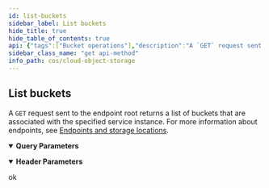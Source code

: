 ```yaml
---
id: list-buckets
sidebar_label: List buckets
hide_title: true
hide_table_of_contents: true
api: {"tags":["Bucket operations"],"description":"A `GET` request sent to the endpoint root returns a list of buckets that are associated with the specified service instance.\nFor more information about endpoints, see [Endpoints and storage locations](https://cloud.ibm.com/docs/cloud-object-storage?topic=cloud-object-storage-endpoints#endpoints).","parameters":[{"in":"query","name":"extended","description":"Provides `LocationConstraint` metadata in the listing.","required":false,"schema":{"type":"boolean"},"allowEmptyValue":true},{"name":"ibm-service-instance-id","in":"header","description":"List buckets that were created in this service instance.","required":true,"schema":{"type":"string"}}],"security":[{"BearerAuth":[]},{"BearerAuth":[],"BasicAuth":[]}],"responses":{"200":{"description":"ok"}},"method":"get","path":"/","servers":[{"url":"/"}],"securitySchemes":{"BearerAuth":{"type":"http","scheme":"bearer"},"BasicAuth":{"type":"http","scheme":"basic"}},"info":{"title":"Cloud Object Storage","version":"1.0.1"},"postman":{"name":"List buckets","description":{"content":"A `GET` request sent to the endpoint root returns a list of buckets that are associated with the specified service instance.\nFor more information about endpoints, see [Endpoints and storage locations](https://cloud.ibm.com/docs/cloud-object-storage?topic=cloud-object-storage-endpoints#endpoints).","type":"text/plain"},"url":{"path":[""],"host":["{{baseUrl}}"],"query":[{"disabled":false,"description":{"content":"Provides `LocationConstraint` metadata in the listing.","type":"text/plain"},"key":"extended","value":""}],"variable":[]},"header":[{"disabled":false,"description":{"content":"(Required) List buckets that were created in this service instance.","type":"text/plain"},"key":"ibm-service-instance-id","value":""}],"method":"GET","auth":{"type":"bearer","bearer":[{"type":"any","value":"<Bearer Token>","key":"token"}]}}}
sidebar_class_name: "get api-method"
info_path: cos/cloud-object-storage
---
```



## List buckets



A `GET` request sent to the endpoint root returns a list of buckets that are associated with the specified service instance.
For more information about endpoints, see [Endpoints and storage locations](https://cloud.ibm.com/docs/cloud-object-storage?topic=cloud-object-storage-endpoints#endpoints).

<details style={{"marginBottom":"1rem"}} data-collapsed={false} open={true}><summary style={{}}><strong>Query Parameters</strong></summary><div><ul><ParamsItem className={"paramsItem"} param={{"in":"query","name":"extended","description":"Provides `LocationConstraint` metadata in the listing.","required":false,"schema":{"type":"boolean"},"allowEmptyValue":true}}></ParamsItem></ul></div></details><details style={{"marginBottom":"1rem"}} data-collapsed={false} open={true}><summary style={{}}><strong>Header Parameters</strong></summary><div><ul><ParamsItem className={"paramsItem"} param={{"name":"ibm-service-instance-id","in":"header","description":"List buckets that were created in this service instance.","required":true,"schema":{"type":"string"}}}></ParamsItem></ul></div></details><div><ApiTabs><TabItem label={"200"} value={"200"}><div>

ok

</div><div></div></TabItem></ApiTabs></div>
      